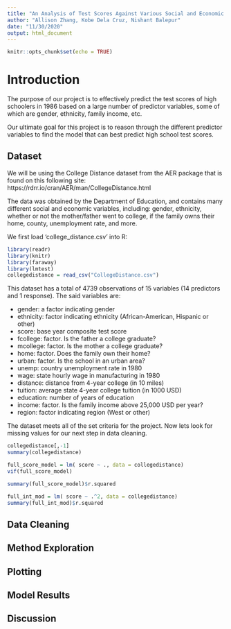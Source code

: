 ```yaml
---
title: "An Analysis of Test Scores Against Various Social and Economic Factors"
author: "Allison Zhang, Kobe Dela Cruz, Nishant Balepur"
date: "11/30/2020"
output: html_document
---
```


```r
knitr::opts_chunk$set(echo = TRUE)
```

# Introduction

The purpose of our project is to effectively predict the test scores of high schoolers in 1986 based on a large number of predictor variables, some of which are gender, ethnicity, family income, etc. 


Our ultimate goal for this project is to reason through the different predictor variables to find the model that can best predict high school test scores.


## Dataset

We will be using the College Distance dataset from the AER package that is found on this following site: https://rdrr.io/cran/AER/man/CollegeDistance.html

The data was obtained by the Department of Education, and contains many different social and economic variables, including: gender, ethnicity, whether or not the mother/father went to college, if the family owns their home, county, unemployment rate, and more.

We first load 'college_distance.csv' into R:

```r
library(readr)
library(knitr)
library(faraway)
library(lmtest)
collegedistance = read_csv("CollegeDistance.csv")
```
This dataset has a total of 4739 observations of 15 variables (14 predictors and 1 response). The said variables are:

- gender: a factor indicating gender
- ethnicity: factor indicating ethnicity (African-American, Hispanic or other)
- score: base year composite test score
- fcollege: factor. Is the father a college graduate?
- mcollege: factor. Is the mother a college graduate?
- home: factor. Does the family own their home?
- urban: factor. Is the school in an urban area?
- unemp: country unemployment rate in 1980
- wage: state hourly wage in manufacturing in 1980
- distance: distance from 4-year college (in 10 miles)
- tuition: average state 4-year college tuition (in 1000 USD)
- education: number of years of education
- income: factor. Is the family income above 25,000 USD per year?
- region: factor indicating region (West or other)


The dataset meets all of the set criteria for the project. Now lets look for missing values for our next step in data cleaning.
```r
collegedistance[,-1]
summary(collegedistance)
```
```r
full_score_model = lm( score ~ ., data = collegedistance)
vif(full_score_model)
```
```r
summary(full_score_model)$r.squared
```
```r
full_int_mod = lm( score ~ .^2, data = collegedistance)
summary(full_int_mod)$r.squared
```


## Data Cleaning

## Method Exploration

## Plotting

## Model Results

## Discussion